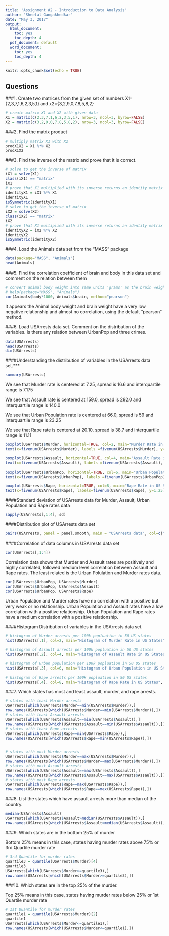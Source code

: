 ```yaml
---
title: 'Assignment #2 - Introduction to Data Analysis'
author: "Sheetal Gangakhedkar"
date: "May 3, 2017"
output:
  html_document:
    toc: yes
    toc_depth: 4
  pdf_document: default
  word_document:
    toc: yes
    toc_depth: 4
---
```


```r
knitr::opts_chunk$set(echo = TRUE)
```
## Questions

###1. Create two matrices from the given set of numbers X1={2,3,7,1,6,2,3,5,1} and x2={3,2,9,0,7,8,5,8,2}
```r
# create matrix X1 and X2 with given data
X1 = matrix(c(2,3,7,1,6,2,3,5,1), nrow=3, ncol=3, byrow=FALSE)
X2 = matrix(c(3,2,9,0,7,8,5,8,2), nrow=3, ncol=3, byrow=FALSE)
```

###2. Find  the  matrix  product
```r
# multiply matrix X1 with X2
prodX1X2 = X1 %*% X2
prodX1X2
```

###3. Find  the  inverse of the matrix and prove that it is  correct.
```r
# solve to get the inverse of matrix
iX1 = solve(X1)
class(iX1) == "matrix"
iX1
# prove that X1 multiplied with its inverse returns an identity matrix
identityX1 = iX1 %*% X1
identityX1
isSymmetric(identityX1)
# solve to get the inverse of matrix
iX2 = solve(X2)
class(iX2) == "matrix"
iX2
# prove that X1 multiplied with its inverse returns an identity matrix
identityX2 = iX2 %*% X2
identityX2
isSymmetric(identityX2)
```
###4. Load the Animals data set from the "MASS" package
```r
data(package="MASS", "Animals")
head(Animals)
```
###5. Find the correlation coefficient of brain and body in this data set and comment on the relation between them
```r
# convert animal body weight into same units 'grams' as the brain weight, and then get correlation coeff
# help(package="MASS", "Animals")
cor(Animals$body*1000, Animals$brain, method="pearson")
```
It appears the Animal body weight and brain weight have a very low negative relationship and almost no correlation, using the default "pearson" method.

###6. Load USArrests data set. Comment on the distribution of the variables. Is there any relation between UrbanPop and three crimes.
```r
data(USArrests)
head(USArrests)
dim(USArrests)
```

####Understanding the distribution of variables in the USArrests data set.***
```r
summary(USArrests)
```
We see that Murder rate is centered at 7.25, spread is 16.6 and interquartile range is 7.175

We see that Assault rate is centered at 159.0, spread is 292.0 and interquartile range is 140.0

We see that Urban Population rate is centered at 66.0, spread is 59 and interquartile range is 23.25

We see that Rape rate is centered at 20.10, spread is 38.7 and interquartile range is 11.11

```r
boxplot(USArrests$Murder, horizontal=TRUE, col=2, main="Murder Rate in US States")
text(x=fivenum(USArrests$Murder), labels =fivenum(USArrests$Murder), y=1.25)

boxplot(USArrests$Assault, horizontal=TRUE, col=4, main="Assault Rate in US States")
text(x=fivenum(USArrests$Assault), labels =fivenum(USArrests$Assault), y=1.25)

boxplot(USArrests$UrbanPop, horizontal=TRUE, col=6, main="Urban Population in US States")
text(x=fivenum(USArrests$UrbanPop), labels =fivenum(USArrests$UrbanPop), y=1.25)

boxplot(USArrests$Rape, horizontal=TRUE, col=8, main="Rape Rate in US States")
text(x=fivenum(USArrests$Rape), labels=fivenum(USArrests$Rape), y=1.25)
```

####Standard deviation of USArrests data for Murder, Assault, Urban Population and Rape rates data
```r
sapply(USArrests[,1:4], sd)
```

####Distribution plot of USArrests data set
```r
pairs(USArrests, panel = panel.smooth, main = "USArrests data", col=c("green","blue","black","red"))
```

####Correlation of data columns in USArrests data set
```r
cor(USArrests[,1:4])
```
Correlation data shows that Murder and Assault rates are positively and highly correlated, followed medium level correlation between Assault and Rape rates. The least related is the Urban Polulation and Murder rates data.
```r
cor(USArrests$UrbanPop, USArrests$Murder)
cor(USArrests$UrbanPop, USArrests$Assault)
cor(USArrests$UrbanPop, USArrests$Rape)
```
Urban Population and Murder rates have no correlation with a positive but very weak or no relationship.
Urban Population and Assault rates have a low correlation with a positive relationship.
Urban Population and Rape rates have a medium correlation with a positive relationship.

####Histogram Distribution of variables in the USArrests data set.
```r
# histogram of Murder arrests per 100k popluation in 50 US states
hist(USArrests[,1], col=2, main="Histogram of Murder Rate in US States", xlab=colnames(USArrests)[1])

# histogram of Assault arrests per 100k popluation in 50 US states
hist(USArrests[,2], col=4, main="Histogram of Assault Rate in US States", xlab=colnames(USArrests)[2])

# histogram of Urban population per 100k popluation in 50 US states
hist(USArrests[,3], col=6, main="Histogram of Urban Population in US States", xlab=colnames(USArrests)[3])

# histogram of Rape arrests per 100k popluation in 50 US states
hist(USArrests[,4], col=8, main="Histogram of Rape Rate in US States", xlab=colnames(USArrests)[4])
```

###7. Which states has most and least assault, murder, and rape arrests.
```r
# states with least Murder arrests
USArrests[which(USArrests$Murder==min(USArrests$Murder)),]
row.names(USArrests[which(USArrests$Murder==min(USArrests$Murder)),])
# states with least Assault arrests
USArrests[which(USArrests$Assault==min(USArrests$Assault)),]
row.names(USArrests[which(USArrests$Assault==min(USArrests$Assault)),])
# states with least Rape arrests
USArrests[which(USArrests$Rape==min(USArrests$Rape)),]
row.names(USArrests[which(USArrests$Rape==min(USArrests$Rape)),])


# states with most Murder arrests
USArrests[which(USArrests$Murder==max(USArrests$Murder)),]
row.names(USArrests[which(USArrests$Murder==max(USArrests$Murder)),])
# states with most Assault arrests
USArrests[which(USArrests$Assault==max(USArrests$Assault)),]
row.names(USArrests[which(USArrests$Assault==max(USArrests$Assault)),])
# states with most Rape arrests
USArrests[which(USArrests$Rape==max(USArrests$Rape)),]
row.names(USArrests[which(USArrests$Rape==max(USArrests$Rape)),])

```
###8. List the states which have assault arrests more than median of the country.
```r
median(USArrests$Assault)
USArrests[which(USArrests$Assault>median(USArrests$Assault)),]
row.names(USArrests[which(USArrests$Assault>median(USArrests$Assault)),])
```

###9. Which states are in the bottom 25% of murder

Bottom 25% means in this case, states having murder rates above 75% or 3rd Quartile murder rate
```r
# 3rd Quantile for murder rates
quartile3 = quantile(USArrests$Murder)[4]
quartile3
USArrests[which(USArrests$Murder>=quartile3),]
row.names(USArrests[which(USArrests$Murder>=quartile3),])
```

###10. Which states are in the top 25% of the murder.

Top 25% means in this case, states having murder rates below 25% or 1st Quartile murder rate
```r
# 1st Quantile for murder rates
quartile1 = quantile(USArrests$Murder)[2]
quartile1
USArrests[which(USArrests$Murder<=quartile1),]
row.names(USArrests[which(USArrests$Murder<=quartile1),])
```